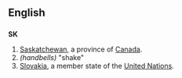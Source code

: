 {{see|sk|Sk|-sk|.sk}}
==English==
==={{abbreviation}}===
'''SK'''

#[[Saskatchewan]], a province of [[Canada]].
# ''(handbells)'' "shake"
#[[Slovakia]], a member state of the [[United Nations]].
